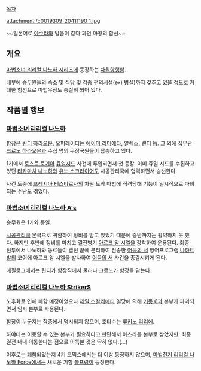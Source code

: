 [[목차]]

attachment:/c0019309_20411190_1.jpg

~~일본어로 [[아수라]]와 발음이 같다 과연 마왕의 함선~~
== 개요 ==
[[마법소녀 리리컬 나노하 시리즈]]에 등장하는 [[차원항행함]].

내부에 [[승무원]]들의 숙소 및 식당 및 각종 편의시설(ex) 병실)까지 갖추고 있을 정도로 거대한 함선으로 마법무장도 충실히 되어 있다.

== 작품별 행보 ==
=== [[마법소녀 리리컬 나노하]] ===
함장은 [[린디 하라오운]], 오퍼레이터는 [[에이미 리미에타]], 알렉스, 랜디 등. 그 외에 집무관 [[크로노 하라오운]]과 수십 명의 무장국원들이 탑승하고 있다.

1기에서 [[로스트 로기아]] [[쥬얼시드]] 사건에 투입되면서 첫 등장. 이미 쥬얼 시드를 수집하고 있던 [[타카마치 나노하]]와 [[유노 스크라이어]]도 시공관리국에 협력하면서 승선한다.

사건 도중에 [[프레시아 테스타로사]]의 차원 도약 마법에 직격당해 기능이 일시적으로 마비되는 수난도 겪었다.

=== [[마법소녀 리리컬 나노하 A's]] ===
승무원은 1기와 동일.

[[시공관리국]] 본국으로 귀환하여 정비를 받고 있었기 때문에 중반까지는 활약하지 못 했다. 하지만 후반에 정비를 마치고 결전병기 [[아르크 앙 시엘]]을 장착하여 운용된다. 최종 전투에서 나노하와 동료들이 결전 끝에 분리하여 전송한 [[어둠의 서]] 방어프로그램 [[나하트발]]의 코어에 아르크 앙 시엘을 발사하여 [[어둠의 서]] 사건을 종결시키게 된다.

에필로그에서는 린디가 함장직에서 물러나 크로노가 함장을 맡는다.

=== [[마법소녀 리리컬 나노하 StrikerS]] ===
노후화로 인해 폐함 예정이었으나 [[제일 스칼리에티]] 일당에 의해 [[기동 6과]] 본부가 파괴되면서 임시 본부로 사용된다.

함장이 누군지는 작중에서 명시되지 않으며, 조타수는 [[루키노 리리에]].

하야테는 이동할 수 있는 본부가 필요하다고 판단해서 아스라를 본부로 삼았지만, 최종결전 내내 이동한다는 점으로 이득본 것은 딱히 없다.(...)

이후로는 폐함되었는지 4기 코믹스에서는 더 이상 등장하지 않으며, [[마법전기 리리컬 나노하 Force]]에서는 새로운 기함 [[볼프람]]이 등장한다.
